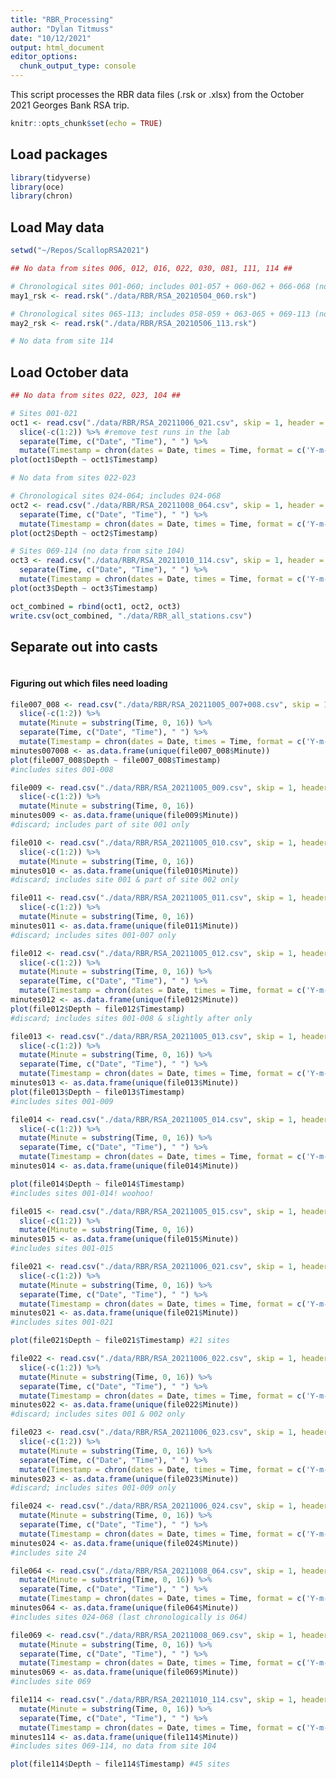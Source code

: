 ```yaml
---
title: "RBR_Processing"
author: "Dylan Titmuss"
date: "10/12/2021"
output: html_document
editor_options: 
  chunk_output_type: console
---
```


This script processes the RBR data files (.rsk or .xlsx) from the October 2021 Georges Bank RSA trip.

```r
knitr::opts_chunk$set(echo = TRUE)
```

## Load packages
```r
library(tidyverse)
library(oce)
library(chron)
```

## Load May data
```r
setwd("~/Repos/ScallopRSA2021")

## No data from sites 006, 012, 016, 022, 030, 081, 111, 114 ##

# Chronological sites 001-060; includes 001-057 + 060-062 + 066-068 (no data from sites 006, 012, 016, 022, 030)
may1_rsk <- read.rsk("./data/RBR/RSA_20210504_060.rsk")

# Chronological sites 065-113; includes 058-059 + 063-065 + 069-113 (no data from sites 081, 111)
may2_rsk <- read.rsk("./data/RBR/RSA_20210506_113.rsk")

# No data from site 114
```

## Load October data
```r
## No data from sites 022, 023, 104 ##

# Sites 001-021
oct1 <- read.csv("./data/RBR/RSA_20211006_021.csv", skip = 1, header = TRUE) %>%
  slice(-c(1:2)) %>% #remove test runs in the lab
  separate(Time, c("Date", "Time"), " ") %>%
  mutate(Timestamp = chron(dates = Date, times = Time, format = c('Y-m-d', 'h:m:s')))
plot(oct1$Depth ~ oct1$Timestamp)

# No data from sites 022-023

# Chronological sites 024-064; includes 024-068
oct2 <- read.csv("./data/RBR/RSA_20211008_064.csv", skip = 1, header = TRUE) %>%
  separate(Time, c("Date", "Time"), " ") %>%
  mutate(Timestamp = chron(dates = Date, times = Time, format = c('Y-m-d', 'h:m:s')))
plot(oct2$Depth ~ oct2$Timestamp)

# Sites 069-114 (no data from site 104)
oct3 <- read.csv("./data/RBR/RSA_20211010_114.csv", skip = 1, header = TRUE) %>%
  separate(Time, c("Date", "Time"), " ") %>%
  mutate(Timestamp = chron(dates = Date, times = Time, format = c('Y-m-d', 'h:m:s')))
plot(oct3$Depth ~ oct3$Timestamp)

oct_combined = rbind(oct1, oct2, oct3)
write.csv(oct_combined, "./data/RBR_all_stations.csv")
```

## Separate out into casts
```r

```



#### Figuring out which files need loading
```r
file007_008 <- read.csv("./data/RBR/RSA_20211005_007+008.csv", skip = 1, header = TRUE) %>%
  slice(-c(1:2)) %>%
  mutate(Minute = substring(Time, 0, 16)) %>%
  separate(Time, c("Date", "Time"), " ") %>%
  mutate(Timestamp = chron(dates = Date, times = Time, format = c('Y-m-d', 'h:m:s')))
minutes007008 <- as.data.frame(unique(file007_008$Minute))
plot(file007_008$Depth ~ file007_008$Timestamp)
#includes sites 001-008

file009 <- read.csv("./data/RBR/RSA_20211005_009.csv", skip = 1, header = TRUE) %>%
  slice(-c(1:2)) %>%
  mutate(Minute = substring(Time, 0, 16))
minutes009 <- as.data.frame(unique(file009$Minute))
#discard; includes part of site 001 only

file010 <- read.csv("./data/RBR/RSA_20211005_010.csv", skip = 1, header = TRUE) %>%
  slice(-c(1:2)) %>%
  mutate(Minute = substring(Time, 0, 16))
minutes010 <- as.data.frame(unique(file010$Minute))
#discard; includes site 001 & part of site 002 only

file011 <- read.csv("./data/RBR/RSA_20211005_011.csv", skip = 1, header = TRUE) %>%
  slice(-c(1:2)) %>%
  mutate(Minute = substring(Time, 0, 16))
minutes011 <- as.data.frame(unique(file011$Minute))
#discard; includes sites 001-007 only

file012 <- read.csv("./data/RBR/RSA_20211005_012.csv", skip = 1, header = TRUE) %>%
  slice(-c(1:2)) %>%
  mutate(Minute = substring(Time, 0, 16)) %>%
  separate(Time, c("Date", "Time"), " ") %>%
  mutate(Timestamp = chron(dates = Date, times = Time, format = c('Y-m-d', 'h:m:s')))
minutes012 <- as.data.frame(unique(file012$Minute))
plot(file012$Depth ~ file012$Timestamp)
#discard; includes sites 001-008 & slightly after only

file013 <- read.csv("./data/RBR/RSA_20211005_013.csv", skip = 1, header = TRUE) %>%
  slice(-c(1:2)) %>%
  mutate(Minute = substring(Time, 0, 16)) %>%
  separate(Time, c("Date", "Time"), " ") %>%
  mutate(Timestamp = chron(dates = Date, times = Time, format = c('Y-m-d', 'h:m:s')))
minutes013 <- as.data.frame(unique(file013$Minute))
plot(file013$Depth ~ file013$Timestamp)
#includes sites 001-009

file014 <- read.csv("./data/RBR/RSA_20211005_014.csv", skip = 1, header = TRUE) %>%
  slice(-c(1:2)) %>%
  mutate(Minute = substring(Time, 0, 16)) %>%
  separate(Time, c("Date", "Time"), " ") %>%
  mutate(Timestamp = chron(dates = Date, times = Time, format = c('Y-m-d', 'h:m:s')))
minutes014 <- as.data.frame(unique(file014$Minute))

plot(file014$Depth ~ file014$Timestamp)
#includes sites 001-014! woohoo!

file015 <- read.csv("./data/RBR/RSA_20211005_015.csv", skip = 1, header = TRUE) %>%
  slice(-c(1:2)) %>%
  mutate(Minute = substring(Time, 0, 16))
minutes015 <- as.data.frame(unique(file015$Minute))
#includes sites 001-015

file021 <- read.csv("./data/RBR/RSA_20211006_021.csv", skip = 1, header = TRUE) %>%
  slice(-c(1:2)) %>%
  mutate(Minute = substring(Time, 0, 16)) %>%
  separate(Time, c("Date", "Time"), " ") %>%
  mutate(Timestamp = chron(dates = Date, times = Time, format = c('Y-m-d', 'h:m:s')))
minutes021 <- as.data.frame(unique(file021$Minute))
#includes sites 001-021

plot(file021$Depth ~ file021$Timestamp) #21 sites

file022 <- read.csv("./data/RBR/RSA_20211006_022.csv", skip = 1, header = TRUE) %>%
  slice(-c(1:2)) %>%
  mutate(Minute = substring(Time, 0, 16)) %>%
  separate(Time, c("Date", "Time"), " ") %>%
  mutate(Timestamp = chron(dates = Date, times = Time, format = c('Y-m-d', 'h:m:s')))
minutes022 <- as.data.frame(unique(file022$Minute))
#discard; includes sites 001 & 002 only

file023 <- read.csv("./data/RBR/RSA_20211006_023.csv", skip = 1, header = TRUE) %>%
  slice(-c(1:2)) %>%
  mutate(Minute = substring(Time, 0, 16)) %>%
  separate(Time, c("Date", "Time"), " ") %>%
  mutate(Timestamp = chron(dates = Date, times = Time, format = c('Y-m-d', 'h:m:s')))
minutes023 <- as.data.frame(unique(file023$Minute))
#discard; includes sites 001-009 only

file024 <- read.csv("./data/RBR/RSA_20211006_024.csv", skip = 1, header = TRUE) %>%
  mutate(Minute = substring(Time, 0, 16)) %>%
  separate(Time, c("Date", "Time"), " ") %>%
  mutate(Timestamp = chron(dates = Date, times = Time, format = c('Y-m-d', 'h:m:s')))
minutes024 <- as.data.frame(unique(file024$Minute))
#includes site 24

file064 <- read.csv("./data/RBR/RSA_20211008_064.csv", skip = 1, header = TRUE) %>%
  mutate(Minute = substring(Time, 0, 16)) %>%
  separate(Time, c("Date", "Time"), " ") %>%
  mutate(Timestamp = chron(dates = Date, times = Time, format = c('Y-m-d', 'h:m:s')))
minutes064 <- as.data.frame(unique(file064$Minute))
#includes sites 024-068 (last chronologically is 064)

file069 <- read.csv("./data/RBR/RSA_20211008_069.csv", skip = 1, header = TRUE) %>%
  mutate(Minute = substring(Time, 0, 16)) %>%
  separate(Time, c("Date", "Time"), " ") %>%
  mutate(Timestamp = chron(dates = Date, times = Time, format = c('Y-m-d', 'h:m:s')))
minutes069 <- as.data.frame(unique(file069$Minute))
#includes site 069

file114 <- read.csv("./data/RBR/RSA_20211010_114.csv", skip = 1, header = TRUE) %>%
  mutate(Minute = substring(Time, 0, 16)) %>%
  separate(Time, c("Date", "Time"), " ") %>%
  mutate(Timestamp = chron(dates = Date, times = Time, format = c('Y-m-d', 'h:m:s')))
minutes114 <- as.data.frame(unique(file114$Minute))
#includes sites 069-114, no data from site 104

plot(file114$Depth ~ file114$Timestamp) #45 sites
```
